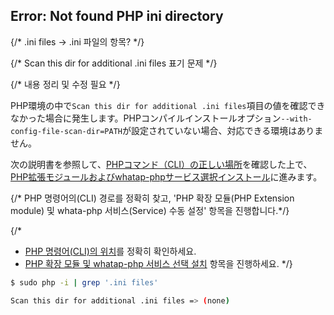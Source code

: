 ## Error: Not found PHP ini directory

{/* .ini files -> .ini 파일의 항목? */}

{/* Scan this dir for additional .ini files 표기 문제 */}

{/* 내용 정리 및 수정 필요 */}

PHP環境の中で`Scan this dir for additional .ini files`項目の値を確認できなかった場合に発生します。PHPコンパイルインストールオプション`--with-config-file-scan-dir=PATH`が設定されていない場合、対応できる環境はありません。 

次の説明書を参照して、[PHPコマンド（CLI）の正しい場所](#check-php-cli-path)を確認した上で、[PHP拡張モジュールおよびwhatap-phpサービス選択インストール](#extension-modul-manual-setting)に進みます。

{/* PHP 명령어의(CLI) 경로를 정확히 찾고, 'PHP 확장 모듈(PHP Extension module) 및 whata-php 서비스(Service) 수동 설정' 항목을 진행합니다.*/}

{/*
* [PHP 명령어(CLI)의 위치](#php-명령어cli-경로-확인)를 정확히 확인하세요.
* [PHP 확장 모듈 및 whatap-php 서비스 선택 설치](#php-확장-모듈-및-whatap-php-서비스-수동-설정) 항목을 진행하세요.
*/}

```bash
$ sudo php -i | grep '.ini files'

Scan this dir for additional .ini files => (none)
```
